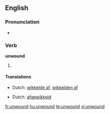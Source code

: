 ==English==

===Pronunciation===
*{{IPA|/ʌn'wɑʊnd/}}

===Verb===
'''unwound'''

# {{past tense of| to [[unwind]]}}

====Translations====
{{trans-top|past tense}}
*Dutch: [[wikkelde af]], [[wikkelden af]]
{{trans-mid}}
{{trans-bottom}}

{{trans-top|past participle}}
*Dutch: [[afgewikkeld]]
{{trans-mid}}
{{trans-bottom}}

[[fr:unwound]]
[[hu:unwound]]
[[te:unwound]]
[[vi:unwound]]